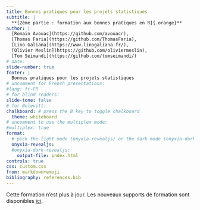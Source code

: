 ```yaml
---
title: Bonnes pratiques pour les projets statistiques
subtitle: |
  **[2ème partie : formation aux bonnes pratiques en R]{.orange}**
author: |
  [Romain Avouac](https://github.com/avouacr),
  [Thomas Faria](https://github.com/ThomasFaria),
  [Lino Galiana](https://www.linogaliana.fr/),
  [Olivier Meslin](https://github.com/oliviermeslin),
  [Tom Seimandi](https://github.com/tomseimandi/)
# date: 
slide-number: true
footer: |
  Bonnes pratiques pour les projets statistiques
# uncomment for French presentations:
#lang: fr-FR
# for blind readers:
slide-tone: false
# for @olevitt:
chalkboard: # press the B key to toggle chalkboard
  theme: whiteboard
# uncomment to use the multiplex mode:
#multiplex: true
format:
  # pick the light mode (onyxia-revealjs) or the dark mode (onyxia-dark-revealjs)
  onyxia-revealjs:
  #onyxia-dark-revealjs:
    output-file: index.html
controls: true
css: custom.css
from: markdown+emoji
bibliography: references.bib
---
```



Cette formation n'est plus à jour. Les nouveaux supports de formation sont disponibles [ici](https://inseefrlab.github.io/formation-bonnes-pratiques-git-R/).
